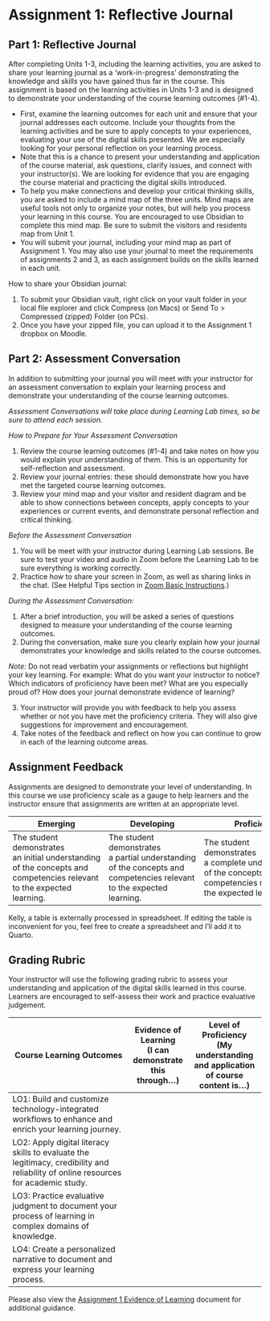 # Assignment 1: Reflective Journal {.unnumbered}

## Part 1: Reflective Journal {.unnumbered}

After completing Units 1-3, including the learning activities, you are asked to share your learning journal  as a 'work-in-progress' demonstrating the knowledge and skills you have gained thus far in the course. This assignment is based on the learning activities in Units 1-3 and is designed to demonstrate your understanding of the course learning outcomes (#1-4).

- First, examine the learning outcomes for each unit and ensure that your journal addresses each outcome. Include your thoughts from the learning activities and be sure to apply concepts to your experiences, evaluating your use of the digital skills presented. We are especially looking for your personal reflection on your learning process.
- Note that this is a chance to present your understanding and application of the course material, ask questions, clarify issues, and connect with your instructor(s). We are looking for evidence that you are engaging the course material and practicing the digital skills introduced.
- To help you make connections and develop your critical thinking skills, you are asked to include  a mind map of the three units. Mind maps are useful tools not only to organize your notes, but will help you process your learning in this course. You are encouraged to use Obsidian to complete this mind map. Be sure to submit the visitors and residents map from Unit 1.
- You will submit your journal, including  your mind map as part of Assignment 1.  You may also use your journal to meet the requirements of assignments 2 and 3, as each assignment builds on the skills learned in each unit.

How to share your Obsidian journal:

1. To submit your Obsidian vault, right click on your vault folder in your local file explorer and click Compress (on Macs) or Send To > Compressed (zipped) Folder (on PCs).
2. Once you have your zipped file, you can upload it to the Assignment 1 dropbox on Moodle.

## Part 2: Assessment Conversation {.unnumbered}

In addition to submitting your journal you will meet with your instructor for an assessment conversation to explain your learning process and demonstrate your understanding of the course learning outcomes.

*Assessment Conversations will take place during Learning Lab times, so be sure to attend each session.*

*How to Prepare for Your Assessment Conversation*

1. Review the course learning outcomes (#1-4) and take notes on how you would explain your understanding of them.  This is an opportunity for self-reflection and assessment.
2. Review your journal entries: these should demonstrate how you have met the targeted course learning outcomes.
3. Review your mind map and your visitor and resident diagram and be able to show connections between concepts, apply concepts to your experiences or current events, and demonstrate personal reflection and critical thinking.

*Before the Assessment Conversation*

1. You will be meet with your instructor during Learning Lab sessions.  Be sure to test your video and audio in Zoom before the Learning Lab to be sure everything is working correctly.
2. Practice how to share your screen in Zoom, as well as sharing links in the chat. (See Helpful Tips section in [Zoom Basic Instructions](https://servicehub.twu.ca/TDClient/1904/Portal/KB/ArticleDet?ID=101246){target="_blank"}.)

*During the Assessment Conversation:*

1. After a brief introduction, you will be asked a series of questions designed to measure your understanding of the course learning outcomes. 
2. During the conversation, make sure you clearly explain how your journal demonstrates your knowledge and skills related to the course outcomes.

::: note

*Note:* Do not read verbatim your assignments or reflections but highlight your key learning. For example: What do you want your instructor to notice? Which indicators of proficiency have been met? What are you especially proud of? How does your journal demonstrate evidence of learning?

:::

3. Your instructor will provide you with feedback to help you assess whether or not you have met the proficiency criteria. They will also give suggestions for improvement and encouragement.
4. Take notes of the feedback and reflect on how you can continue to grow in each of the learning outcome areas.

## Assignment Feedback {.unnumbered}

Assignments are designed to demonstrate your level of understanding.  In this course we use proficiency scale as a gauge to help learners and the instructor ensure that assignments are written at an appropriate level.

| Emerging                                                                                                              | Developing                                                                                                           | Proficient                                                                                                            | Extending                                                                                                                  |
|-----------------------------------------------------------------------------------------------------------------------|----------------------------------------------------------------------------------------------------------------------|-----------------------------------------------------------------------------------------------------------------------|----------------------------------------------------------------------------------------------------------------------------|
| The student demonstrates an initial understanding of the concepts and competencies relevant to the expected learning. | The student demonstrates a partial understanding of the concepts and competencies relevant to the expected learning. | The student demonstrates a complete understanding of the concepts and competencies relevant to the expected learning. | The student demonstrates a sophisticated understanding of the concepts and competencies relevant to the expected learning. |

::: prote

Kelly, a table is externally processed in spreadsheet. If editing the table is inconvenient for you, feel free to create a spreadsheet and I'll add it to Quarto. 

:::

## Grading Rubric {.unnumbered}

Your instructor will use the following grading rubric to assess your understanding and application of the digital skills learned in this course. Learners are encouraged to self-assess their work and practice evaluative judgement.

| Course Learning Outcomes                                                                                                           | Evidence of Learning<br/>(I can demonstrate this through...) | Level of Proficiency<br/>(My understanding and application of course content is…) |
|------------------------------------------------------------------------------------------------------------------------------------|--------------------------------------------------------------|-----------------------------------------------------------------------------------|
| LO1: Build and customize technology-integrated workflows to enhance and enrich your learning journey.                              |                                                              |                                                                                   |
| LO2: Apply digital literacy skills to evaluate the legitimacy, credibility and reliability of online resources for academic study. |                                                              |                                                                                   |
| LO3: Practice evaluative judgment to document your process of learning in complex domains of knowledge.                            |                                                              |                                                                                   |
| LO4: Create a personalized narrative to document and express your learning process.                                                |

Please also view the [Assignment 1 Evidence of Learning](assets/assignment1/Assignment%201%20Evidence%20of%20Learning.docx) document for additional guidance.